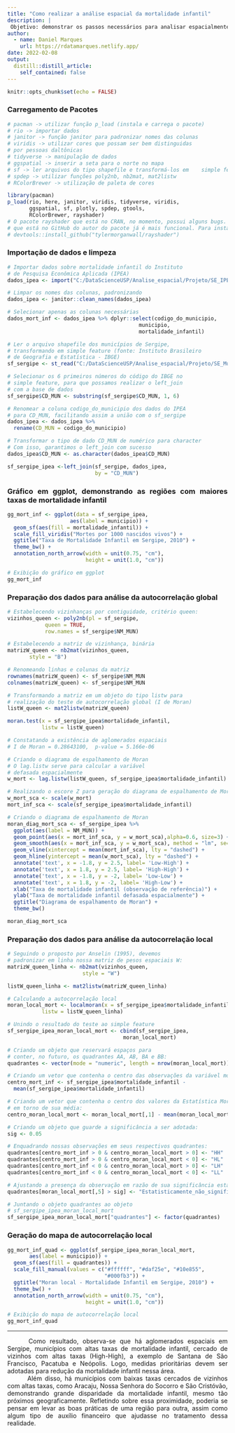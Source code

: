 ```yaml
---
title: "Como realizar a análise espacial da mortalidade infantil"
description: |
 Objetivo: demonstrar os passos necessários para analisar espacialmente dados de mortalidade infantil 
author:
  - name: Daniel Marques
    url: https://rdatamarques.netlify.app/
date: 2022-02-08
output:
  distill::distill_article:
    self_contained: false
---
```



```r
knitr::opts_chunk$set(echo = FALSE)
```

<style>
body {
text-align: justify}
</style>

### Carregamento de Pacotes

```r
# pacman -> utilizar função p_load (instala e carrega o pacote)
# rio -> importar dados
# janitor -> função janitor para padronizar nomes das colunas
# viridis -> utilizar cores que possam ser bem distinguidas 
# por pessoas daltônicas
# tidyverse -> manipulação de dados
# ggspatial -> inserir a seta para o norte no mapa
# sf -> ler arquivos do tipo shapefile e transformá-los em    simple feature
# spdep -> utilizar funções poly2nb, nb2mat, mat2listw
# RColorBrewer -> utilização de paleta de cores

library(pacman)
p_load(rio, here, janitor, viridis, tidyverse, viridis,
       ggspatial, sf, plotly, spdep, gtools, 
       RColorBrewer, rayshader)
# O pacote rayshader que está no CRAN, no momento, possui alguns bugs. A versão
# que está no GitHub do autor do pacote já é mais funcional. Para instalá-la:
# devtools::install_github("tylermorganwall/rayshader")
```

### Importação de dados e limpeza

```r
# Importar dados sobre mortalidade infantil do Instituto
# de Pesquisa Econômica Aplicada (IPEA)
dados_ipea <- import("C:/DataScienceUSP/Analise_espacial/Projeto/SE_IPEA.xlsx", which = "IDH_2010")

# Limpar os nomes das colunas, padronizando
dados_ipea <- janitor::clean_names(dados_ipea)

# Selecionar apenas as colunas necessárias
dados_mort_inf <- dados_ipea %>% dplyr::select(codigo_do_municipio,
                                          municipio,
                                          mortalidade_infantil)

# Ler o arquivo shapefile dos municípios de Sergipe,
# transformando em simple feature (fonte: Instituto Brasileiro
# de Geografia e Estatística - IBGE)
sf_sergipe <- st_read("C:/DataScienceUSP/Analise_espacial/Projeto/SE_Municipios_2020.shp")

# Selecionar os 6 primeiros números do código do IBGE no 
# simple feature, para que possamos realizar o left_join 
# com a base de dados
sf_sergipe$CD_MUN <- substring(sf_sergipe$CD_MUN, 1, 6)

# Renomear a coluna codigo_do_municipio dos dados do IPEA
# para CD_MUN, facilitando assim a união com o sf_sergipe
dados_ipea <- dados_ipea %>%
  rename(CD_MUN = codigo_do_municipio)

# Transformar o tipo de dado CD_MUN de numérico para character
# Com isso, garantimos o left_join com sucesso
dados_ipea$CD_MUN <- as.character(dados_ipea$CD_MUN)

sf_sergipe_ipea <-left_join(sf_sergipe, dados_ipea, 
                            by = "CD_MUN")
```

### Gráfico em ggplot, demonstrando as regiões com maiores taxas de mortalidade infantil

```r
gg_mort_inf <- ggplot(data = sf_sergipe_ipea, 
                    aes(label = municipio)) + 
  geom_sf(aes(fill = mortalidade_infantil)) + 
  scale_fill_viridis("Mortes por 1000 nascidos vivos") +
  ggtitle("Taxa de Mortalidade Infantil em Sergipe, 2010") +
  theme_bw() +
  annotation_north_arrow(width = unit(0.75, "cm"),
                         height = unit(1.0, "cm"))

# Exibição do gráfico em ggplot
gg_mort_inf

```

### Preparação dos dados para análise da autocorrelação global

```r
# Estabelecendo vizinhanças por contiguidade, critério queen:
vizinhos_queen <- poly2nb(pl = sf_sergipe,
            queen = TRUE,
            row.names = sf_sergipe$NM_MUN)

# Estabelecendo a matriz de vizinhança, binária
matrizW_queen <- nb2mat(vizinhos_queen,
       style = "B")

# Renomeando linhas e colunas da matriz 
rownames(matrizW_queen) <- sf_sergipe$NM_MUN
colnames(matrizW_queen) <- sf_sergipe$NM_MUN

# Transformando a matriz em um objeto do tipo listw para
# realização do teste de autocorrelação global (I de Moran)
listW_queen <- mat2listw(matrizW_queen)

moran.test(x = sf_sergipe_ipea$mortalidade_infantil, 
           listw = listW_queen)

# Constatando a existência de aglomerados espaciais
# I de Moran = 0.28643100,  p-value = 5.166e-06

# Criando o diagrama de espalhamento de Moran
# O lag.listw serve para calcular a variável 
# defasada espacialmente 
w_mort <- lag.listw(listW_queen, sf_sergipe_ipea$mortalidade_infantil)

# Realizando o escore Z para geração do diagrama de espalhamento de Moran
w_mort_sca <- scale(w_mort)
mort_inf_sca <- scale(sf_sergipe_ipea$mortalidade_infantil)

# Criando o diagrama de espalhamento de Moran
moran_diag_mort_sca <- sf_sergipe_ipea %>%
  ggplot(aes(label = NM_MUN)) +
  geom_point(aes(x = mort_inf_sca, y = w_mort_sca),alpha=0.6, size=3) +
  geom_smooth(aes(x = mort_inf_sca, y = w_mort_sca), method = "lm", se=FALSE) +
  geom_vline(xintercept = mean(mort_inf_sca), lty = "dashed") +
  geom_hline(yintercept = mean(w_mort_sca), lty = "dashed") +
  annotate('text', x = -1.8, y = 2.5, label= 'Low-High') +
  annotate('text', x = 1.8, y = 2.5, label= 'High-High') +
  annotate('text', x = -1.8, y = -2, label= 'Low-Low') +
  annotate('text', x = 1.8, y = -2, label= 'High-Low') +
  xlab("Taxa de mortalidade infantil (observação de referência)") +
  ylab("Taxa de mortalidade infantil defasada espacialmente") +
  ggtitle("Diagrama de espalhamento de Moran") +
  theme_bw()

moran_diag_mort_sca
```

### Preparação dos dados para análise da autocorrelação local

```r

# Seguindo o proposto por Anselin (1995), devemos 
# padronizar em linha nossa matriz de pesos espaciais W:
matrizW_queen_linha <- nb2mat(vizinhos_queen,
                        style = "W")

listW_queen_linha <- mat2listw(matrizW_queen_linha)

# Calculando a autocorrelação local
moran_local_mort <- localmoran(x = sf_sergipe_ipea$mortalidade_infantil, 
           listw = listW_queen_linha)

# Unindo o resultado do teste ao simple feature
sf_sergipe_ipea_moran_local_mort <- cbind(sf_sergipe_ipea, 
                                     moran_local_mort)

# Criando um objeto que reservará espaços para 
# conter, no futuro, os quadrantes AA, AB, BA e BB:
quadrantes <- vector(mode = "numeric", length = nrow(moran_local_mort))

# Criando um vetor que contenha o centro das observações da variável mortalidade infantil ao redor de sua média:
centro_mort_inf <- sf_sergipe_ipea$mortalidade_infantil - 
  mean(sf_sergipe_ipea$mortalidade_infantil)

# Criando um vetor que contenha o centro dos valores da Estatística Moran Local 
# em torno de sua média:
centro_moran_local_mort <- moran_local_mort[,1] - mean(moran_local_mort[,1])

# Criando um objeto que guarde a significância a ser adotada:
sig <- 0.05

# Enquadrando nossas observações em seus respectivos quadrantes:
quadrantes[centro_mort_inf > 0 & centro_moran_local_mort > 0] <- "HH"
quadrantes[centro_mort_inf > 0 & centro_moran_local_mort < 0] <- "HL"
quadrantes[centro_mort_inf < 0 & centro_moran_local_mort > 0] <- "LH"
quadrantes[centro_mort_inf < 0 & centro_moran_local_mort < 0] <- "LL"

# Ajustando a presença da observação em razão de sua significância estatística:
quadrantes[moran_local_mort[,5] > sig] <- "Estatisticamente_não_significante"

# Juntando o objeto quadrantes ao objeto 
# sf_sergipe_ipea_moran_local_mort
sf_sergipe_ipea_moran_local_mort["quadrantes"] <- factor(quadrantes)
```

### Geração do mapa de autocorrelação local

```r
gg_mort_inf_quad <- ggplot(sf_sergipe_ipea_moran_local_mort, 
       aes(label = municipio)) + 
  geom_sf(aes(fill = quadrantes)) + 
  scale_fill_manual(values = c("#ffffff", "#daf25e", "#10e855",
                               "#000fb3")) +
  ggtitle("Moran local - Mortalidade Infantil em Sergipe, 2010") +
  theme_bw() +
  annotation_north_arrow(width = unit(0.75, "cm"),
                         height = unit(1.0, "cm"))

# Exibição do mapa de autocorrelação local
gg_mort_inf_quad
```


***

<span style="color: white">AAAA</span> Como resultado, observa-se que há aglomerados espaciais em Sergipe, municípios com altas taxas de mortalidade infantil, cercado de vizinhos com altas taxas (High-High), a exemplo de Santana de São Francisco, Pacatuba e Neópolis. Logo, medidas prioritárias devem ser adotadas para redução da mortalidade infantil nessa área.<br>
<span style="color: white">AAAA</span> Além disso, há municípios com baixas taxas cercados de vizinhos com altas taxas, como Aracaju, Nossa Senhora do Socorro e São Cristóvão, demonstrando grande disparidade da mortalidade infantil, mesmo tão próximos geograficamente. Refletindo sobre essa proximidade, poderia se pensar em levar as boas práticas de uma região para outra, assim como algum tipo de auxílio financeiro que ajudasse no tratamento dessa realidade.



